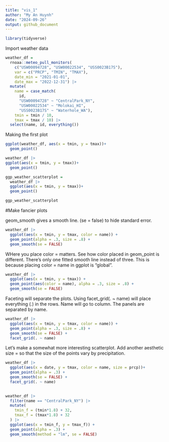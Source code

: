 ```yaml
---
title: "vis_1"
author: "My An Huynh"
date: "2024-09-26"
output: github_document
---
```


```r
library(tidyverse)
```
 
Import weather data 
 
```r
weather_df = 
  rnoaa::meteo_pull_monitors(
    c("USW00094728", "USW00022534", "USS0023B17S"),
    var = c("PRCP", "TMIN", "TMAX"), 
    date_min = "2021-01-01",
    date_max = "2022-12-31") |>
  mutate(
    name = case_match(
      id, 
      "USW00094728" ~ "CentralPark_NY", 
      "USW00022534" ~ "Molokai_HI",
      "USS0023B17S" ~ "Waterhole_WA"),
    tmin = tmin / 10,
    tmax = tmax / 10) |>
  select(name, id, everything())
```

Making the first plot

```r
ggplot(weather_df, aes(x = tmin, y = tmax))+
  geom_point()
```

```r
weather_df |> 
ggplot(aes(x = tmin, y = tmax))+
  geom_point()
```

```r
ggp_weather_scatterplot = 
  weather_df |> 
  ggplot(aes(x = tmin, y = tmax))+
  geom_point()

ggp_weather_scatterplot
```

#Make fancier plots

geom_smooth gives a smooth line. (se = false) to hide standard error. 
```r
weather_df |> 
  ggplot(aes(x = tmin, y = tmax, color = name)) +
  geom_point(alpha = .3, size = .8) +
  geom_smooth(se = FALSE)
```
 WHere you place color = matters. See how color placed in geom_point is different. There's only one fitted smooth line instead of three. This is because placing color = name in ggplot is "global". 
```r
weather_df |> 
  ggplot(aes(x = tmin, y = tmax)) +
  geom_point(aes(color = name), alpha = .3, size = .8) +
  geom_smooth(se = FALSE)
```

Faceting will separate the plots. Using facet_grid(. ~ name) will place everything (.) in the rows. Name will go to column. The panels are separated by name. 

```r
weather_df |> 
  ggplot(aes(x = tmin, y = tmax, color = name)) +
  geom_point(alpha = .3, size = .8) +
  geom_smooth(se = FALSE) +
  facet_grid(. ~ name)

```

Let's make a somewhat more interesting scatterplot. Add another aesthetic size = so that the size of the points vary by precipitation. 
```r
weather_df |> 
  ggplot(aes(x = date, y = tmax, color = name, size = prcp))+
  geom_point(alpha = .3) +
  geom_smooth(se = FALSE) +
  facet_grid(. ~ name)
  
```

```r
weather_df |> 
  filter(name == "CentralPark_NY") |> 
  mutate(
    tmin_f = (tmin*1.8) + 32,
    tmax_f = (tmax*1.8) + 32
  ) |> 
  ggplot(aes(x = tmin_f, y = tmax_f)) +
  geom_point(alpha = .3) + 
  geom_smooth(method = "lm", se = FALSE)
  



```


